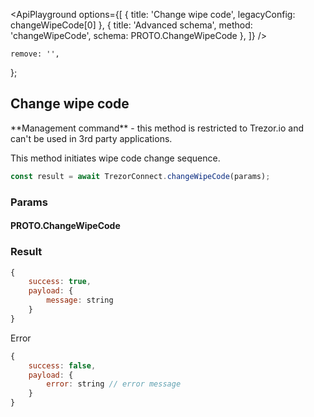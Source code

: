 


<ApiPlayground
    options={[
        { title: 'Change wipe code', legacyConfig: changeWipeCode[0] },
        { title: 'Advanced schema', method: 'changeWipeCode', schema: PROTO.ChangeWipeCode },
    ]}
/>

    remove: '',
};

## Change wipe code

<Callout type="error">
    **Management command** - this method is restricted to Trezor.io and can't be used in 3rd party
    applications.
</Callout>

This method initiates wipe code change sequence.

```javascript
const result = await TrezorConnect.changeWipeCode(params);
```

### Params

<CommonParamsLink />

#### PROTO.ChangeWipeCode

<ParamsTable schema={PROTO.ChangeWipeCode} descriptions={paramDescriptions} />

### Result

```javascript
{
    success: true,
    payload: {
        message: string
    }
}

```

Error

```javascript
{
    success: false,
    payload: {
        error: string // error message
    }
}
```
